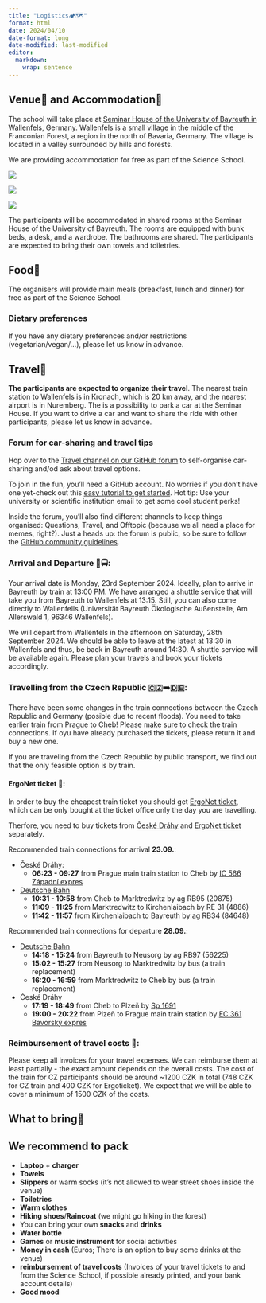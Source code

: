 ```yaml
---
title: "Logistics🏕️🗺️"
format: html
date: 2024/04/10
date-format: long
date-modified: last-modified
editor: 
  markdown: 
    wrap: sentence
---
```


## Venue🏡 and Accommodation🛌
The school will take place at [Seminar House of the University of Bayreuth in Wallenfels](https://maps.app.goo.gl/AJsRbag7ddPvdwrz6), Germany. Wallenfels is a small village in the middle of the Franconian Forest, a region in the north of Bavaria, Germany. The village is located in a valley surrounded by hills and forests.

We are providing accommodation for free as part of the Science School. 

![](photos/Wallenfels_Stadt.JPG)

:::: {layout="[ 50, 50]"}
::: {#first-column}

![](photos/Wallenfes_Tagungsraum.JPG)

:::

::: {#second-column}

![](photos/Wallenfels_bedroom.jpg)

:::

::::
The participants will be accommodated in shared rooms at the Seminar House of the University of Bayreuth. The rooms are equipped with bunk beds, a desk, and a wardrobe. The bathrooms are shared. The participants are expected to bring their own towels and toiletries.

## Food🍱
The organisers will provide main meals (breakfast, lunch and dinner) for free as part of the Science School.

::: {.callout-warning}

### Dietary preferences

 If you have any dietary preferences and/or restrictions (vegetarian/vegan/...), please let us know in advance.
:::

## Travel🚗

**The participants are expected to organize their travel**. The nearest train station to Wallenfels is in Kronach, which is 20 km away, and the nearest airport is in Nuremberg. The is a possibility to park a car at the Seminar House. If you want to drive a car and want to share the ride with other participants, please let us know in advance. 

::: {.callout-note}

### Forum for car-sharing and travel tips

Hop over to the [Travel channel on our GitHub forum](https://github.com/SSoQE/SSoQE-Forum/discussions/categories/travel) to self-organise car-sharing and/od ask about travel options.

To join in the fun, you'll need a GitHub account. No worries if you don't have one yet-check out this [easy tutorial to get started](https://docs.github.com/en/get-started/start-your-journey/creating-an-account-on-github). Hot tip: Use your university or scientific institution email to get some cool student perks!

Inside the forum, you'll also find different channels to keep things organised: Questions, Travel, and Offtopic (because we all need a place for memes, right?). Just a heads up: the forum is public, so be sure to follow the [GitHub community guidelines](https://docs.github.com/en/site-policy/github-terms/github-community-guidelines).
:::

### Arrival and Departure 🚆🚍: 

Your arrival date is Monday, 23rd September 2024. Ideally, plan to arrive in Bayreuth by train at 13:00 PM. We have arranged a shuttle service that will take you from Bayreuth to Wallenfels at 13:15. Still, you can also come directly to Wallenfells (Universität Bayreuth Ökologische Außenstelle, Am Allerswald 1, 96346 Wallenfels). 

We will depart from Wallenfels in the afternoon on Saturday, 28th September 2024. We should be able to leave at the latest at 13:30 in Wallenfels and thus, be back in Bayreuth around 14:30. A shuttle service will be available again. Please plan your travels and book your tickets accordingly. 

### Travelling from the Czech Republic 🇨🇿➡️🇩🇪:

::: {.callout-important}
There have been some changes in the train connections between the Czech Republic and Germany (posible due to recent floods). You need to take earlier train from Prague to Cheb! Please make sure to check the train connections. If oyu have already purchased the tickets, please return it and buy a new one.
:::

If you are traveling from the Czech Republic by public transport, we find out that the only feasible option is by train. 

#### ErgoNet ticket 🎫:
In order to buy the cheapest train ticket you should get [ErgoNet ticket](https://www.cd.cz/en/typy-jizdenek/mezinarodni-jizdenky/-28285/), which can be only bought at the ticket office only the day you are travelling.


Therfore, you need to buy tickets from [České Dráhy](https://www.cd.cz/en/default.htm) and [ErgoNet ticket](https://www.cd.cz/en/typy-jizdenek/mezinarodni-jizdenky/-28285/) separately. 

Recommended train connections for arrival **23.09.**:

* České Dráhy:
  * **06:23 - 09:27** from Prague main train station to Cheb by [IC 566 Západní expres](https://cd.cz/vlak/566/23.9.2024/5457076/6.23/5475035/9.27/)
* [Deutsche Bahn](https://int.bahn.de/en/buchung/fahrplan/suche#sts=true&so=Cheb&zo=Bayreuth%20Hbf&kl=2&r=13:16:KLASSENLOS:1&soid=A%3D1%40O%3DCheb%40X%3D12380699%40Y%3D50073494%40U%3D80%40L%3D5400004%40B%3D1%40p%3D1726516707%40i%3DU%C3%97005475035%40&zoid=A%3D1%40O%3DBayreuth%20Hbf%40X%3D11579985%40Y%3D49949613%40U%3D80%40L%3D8000028%40B%3D1%40p%3D1726516707%40i%3DU%C3%97008022249%40&sot=ST&zot=ST&soei=5400004&zoei=8000028&hd=2024-09-23T09:30:06&hza=D&hz=%5B%5D&ar=false&s=true&d=false&vm=00,01,02,03,04,05,06,07,08,09&fm=false&bp=false)
  * **10:31 - 10:58** from Cheb to Marktredwitz by ag RB95 (20875)
  * **11:09 - 11:25** from Marktredwitz to Kirchenlaibach by RE 31 (4886)
  * **11:42 - 11:57** from Kirchenlaibach to Bayreuth by ag RB34 (84648)

Recommended train connections for departure **28.09.**:

* [Deutsche Bahn](https://int.bahn.de/en/buchung/fahrplan/suche#sts=true&so=Bayreuth%20Hbf&zo=Cheb&kl=2&r=13:16:KLASSENLOS:1&soid=A%3D1%40O%3DBayreuth%20Hbf%40X%3D11579985%40Y%3D49949613%40U%3D80%40L%3D8000028%40B%3D1%40p%3D1723056913%40i%3DU%C3%97008022249%40&zoid=A%3D1%40O%3DCheb%40X%3D12380699%40Y%3D50073494%40U%3D80%40L%3D5400004%40B%3D1%40p%3D1726516707%40i%3DU%C3%97005475035%40&sot=ST&zot=ST&soei=8000028&zoei=5400004&hd=2024-09-28T13:30:24&hza=D&hz=%5B%5D&ar=false&s=true&d=false&vm=00,01,02,03,08,09&fm=false&bp=false)
  * **14:18 - 15:24** from Bayreuth to Neusorg by ag RB97 (56225)
  * **15:02 - 15:27** from Neusorg to Marktredwitz by bus (a train replacement)
  * **16:20 - 16:59** from Marktredwitz to Cheb by bus (a train replacement)
* České Dráhy
  * **17:19 - 18:49** from Cheb to Plzeň by [Sp 1691](https://cd.cz/vlak/1691/28.9.2024/5475035/17.19/5473275/18.49/)
  * **19:00 - 20:22** from Plzeň to Prague main train station by [EC 361 Bavorský expres](https://cd.cz/vlak/361/28.9.2024/5473275/19.00/5457076/20.22/)

### Reimbursement of travel costs 💸: 

Please keep all invoices for your travel expenses. We can reimburse them at least partially - the exact amount depends on the overall costs. The cost of the train for CZ participants should be around ~1200 CZK in total (748 CZK for CZ train and 400 CZK for Ergoticket). We expect that we will be able to cover a minimum of 1500 CZK of the costs.

## What to bring🎒
::: {.callout-tip}
## We recommend to pack 

- **Laptop** + **charger**
- **Towels**
- **Slippers** or warm socks (it's not allowed to wear street shoes inside the venue)
- **Toiletries**
- **Warm clothes**
- **Hiking shoes**/**Raincoat** (we might go hiking in the forest)
- You can bring your own **snacks** and **drinks**
- **Water bottle**
- **Games** or **music instrument** for social activities
- **Money in cash** (Euros; There is an option to buy some drinks at the venue)
- **reimbursement of travel costs** (Invoices of your travel tickets to and from the Science School, if possible already printed, and your bank account details)
- **Good mood**
:::





